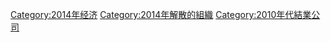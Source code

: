 [[Category:2014年经济|Category:2014年经济]]
[[Category:2014年解散的組織|Category:2014年解散的組織]]
[[Category:2010年代結業公司|Category:2010年代結業公司]]